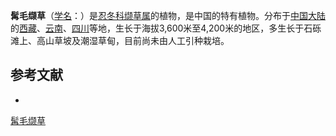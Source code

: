 {{Speciesbox
| name = 髯毛缬草
| status = 
| status_system = 
| image = 
| genus = Valeriana
| species = barbulata
| authority = Diels
}}

'''髯毛缬草'''（[[学名|学名]]：{{lang|la|''Valeriana barbulata''}}）是[[忍冬科|忍冬科]][[缬草属|缬草属]]的植物，是中国的特有植物。分布于[[中国大陆|中国大陆]]的[[西藏|西藏]]、[[云南|云南]]、[[四川|四川]]等地，生长于海拔3,600米至4,200米的地区，多生长于石砾滩上、高山草坡及潮湿草甸，目前尚未由人工引种栽培。

== 参考文献 ==
<div class="references-small">
* {{cite web| url =http://www.bioinfo.cn/db05/KmzwSpecies.php?action=view&id=23591| title =髯毛缬草| work =《中国高等植物数据库全库》| publisher =中国科学院微生物研究所| author =昆明植物研究所| accessdate =2009-02-25| deadurl =yes| archiveurl =https://web.archive.org/web/20160305044305/http://www.bioinfo.cn/db05/KmzwSpecies.php?action=view&id=23591| archivedate =2016-03-05}}
</div>
{{Taxonbar|from=Q15232246}}

[[Category:缬草属|髯毛缬草]]


{{植物小作品}}